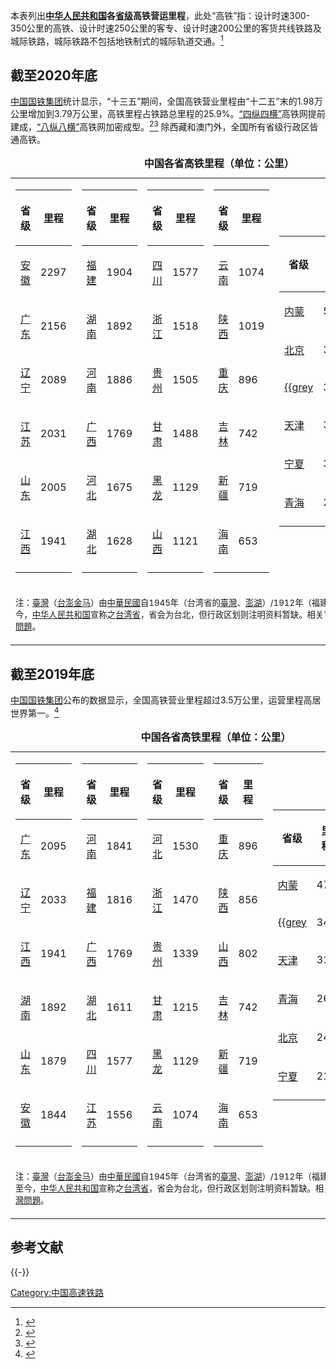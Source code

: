 本表列出'''[[中华人民共和国|中华人民共和国]]各[[中国一级行政区|省级]]高铁营运里程'''，此处“高铁”指：设计时速300-350公里的高铁、设计时速250公里的客专、设计时速200公里的客货共线铁路及城际铁路，城际铁路不包括地铁制式的城际轨道交通。<ref name="gaotie_defenition">{{cite web |url=https://mp.weixin.qq.com/s/lIAAngIz8H9Nmd-v3Wii4Q |title=接近4万公里！中国高速铁路运营里程统计表（截止2020年12月31日） |last=铁路建设规划 |first= |date=2021-01-01|website=铁路建设规微信公众号 |publisher= |access-date= |quote=}}</ref>

== 截至2020年底 ==
[[中国国家铁路集团有限公司|中国国铁集团]]统计显示，“十三五”期间，全国高铁营业里程由“十二五”末的1.98万公里增加到3.79万公里，高铁里程占铁路总里程的25.9%。[[“四纵四横”铁路快速客运通道|“四纵四横”]]高铁网提前建成，[[中华人民共和国高铁线路列表#八縱八橫|“八纵八横”]]高铁网加密成型。<ref name="length2021">{{cite web |url=http://www.chinanews.com/gn/2021/01-04/9378115.shtml |title=“十三五”期间全国铁路营业里程增加到14.63万公里 |last=新华视点 |first= |date=2021-01-04 |website=中国新闻网 |publisher= |access-date= |quote= |archive-date=2021-02-03 |archive-url=https://web.archive.org/web/20210203033157/http://www.chinanews.com/gn/2021/01-04/9378115.shtml |dead-url=no }}</ref><ref name="length2021province">{{cite web |url=https://www.cnbeta.com/articles/tech/1073659.htm |title=中国高铁运营里程达3.79万公里、安徽升至第一 |last=快科技 |first= |date=2021-01-04 |website=cnBeta |publisher= |access-date= |quote= |archive-date=2021-01-06 |archive-url=https://web.archive.org/web/20210106070332/https://www.cnbeta.com/articles/tech/1073659.htm |dead-url=no }}</ref> 除西藏和澳门外，全国所有省级行政区皆通高铁。

{| border=1 cellspacing=0 style="margin: 0 0 0 0.5em; background: #FFFFFF; border-collapse: collapse; font-size:smaller"
|+ '''中国各省高铁里程（单位：公里）'''
|
{| class="wikitable sortable" style="margin-bottom: 10px; "
! scope="col" | 省级
! scope="col" | 里程
|-
! scope="row" | [[安徽省|安徽]] 
| 2297 
|-
! scope="row" | [[广东省|广东]] 
| 2156 
|-
! scope="row" | [[辽宁省|辽宁]] 
| 2089 
|-
! scope="row" | [[江苏省|江苏]] 
| 2031 
|-
! scope="row" | [[山东省|山东]] 
| 2005 
|-
! scope="row" | [[江西省|江西]] 
| 1941 
|-
|}
|
{| class="wikitable sortable" style="margin-bottom: 10px; "
! scope="col" | 省级
! scope="col" | 里程
|-
! scope="row" | [[福建省|福建]] 
| 1904 
|-
! scope="row" | [[湖南省|湖南]] 
| 1892 
|-
! scope="row" | [[河南省|河南]] 
| 1886 
|-
! scope="row" | [[广西壮族自治区|广西]] 
| 1769 
|-
! scope="row" | [[河北省|河北]] 
| 1675 
|-
! scope="row" | [[湖北省|湖北]] 
| 1628 
|-
|}
|
{| class="wikitable sortable" style="margin-bottom: 10px; "
! scope="col" | 省级
! scope="col" | 里程
|-
! scope="row" | [[四川省|四川]] 
| 1577 
|-
! scope="row" | [[浙江省|浙江]] 
| 1518 
|-
! scope="row" | [[贵州省|贵州]] 
| 1505 
|-
! scope="row" | [[甘肃省|甘肃]] 
| 1488 
|-
! scope="row" | [[黑龙江省|黑龙]] 
| 1129 
|-
! scope="row" | [[山西省|山西]] 
| 1121 
|-
|}
|
{| class="wikitable sortable" style="margin-bottom: 10px; "
! scope="col" | 省级
! scope="col" | 里程
|-
! scope="row" | [[云南省|云南]] 
| 1074 
|-
! scope="row" | [[陕西省|陕西]] 
| 1019 
|-
! scope="row" | [[重庆市|重庆]] 
| 896 
|-
! scope="row" | [[吉林省|吉林]] 
| 742 
|-
! scope="row" | [[新疆维吾尔自治区|新疆]] 
| 719 
|-
! scope="row" | [[海南省|海南]] 
| 653 
|-
|}
|
{| class="wikitable sortable" style="margin-bottom: 10px; "
! scope="col" | 省级
! scope="col" | 里程
|-
! scope="row" | [[内蒙古自治区|内蒙]] 
| 577 
|-
! scope="row" | [[北京市|北京]] 
| 359 
|-
! scope="row" | [[台湾省_(中华人民共和国)|{{grey]]{{small|<sup>注</sup>}}
| 345 
|-
! scope="row" | [[天津市|天津]] 
| 317 
|-
! scope="row" | [[宁夏回族自治区|宁夏]] 
| 315 
|-
! scope="row" | [[青海省|青海]] 
| 268 
|-
|}
|
{| class="wikitable sortable" style="margin-bottom: 10px; "
! scope="col" | 省级
! scope="col" | 里程
|-
! scope="row" | [[上海市|上海]] 
| 131 
|-
! scope="row" | [[香港特别行政区|香港]] 
| 26 
|-
! scope="row" | [[西藏自治区|西藏]] 
| 0 
|-
! scope="row" | [[澳门特别行政区|澳门]] 
| 0 
|-
! scope="row" | 合计
| 39,052
|-
|}
|-
|colspan=11|<small>注：[[臺灣|臺灣]]（[[臺灣地區|台澎金马]]）由[[中華民國|中華民國]]自1945年（台湾省的[[臺灣|臺灣]]、[[澎湖縣|澎湖]]）/1912年（福建省的[[金門縣|金门]]、[[馬祖列島|马祖]]）统治至今，[[中华人民共和国|中华人民共和国]]宣称之[[台湾省_(中华人民共和国)|台湾省]]，省会为台北，但行政区划则注明资料暂缺。相关背景请参阅[[臺灣省|臺灣省]]及[[臺灣問題|臺灣問題]]。</small>
|}

== 截至2019年底 ==
[[中国国家铁路集团有限公司|中国国铁集团]]公布的数据显示，全国高铁营业里程超过3.5万公里，运营里程高居世界第一。<ref name="length2020">{{cite web |url=https://www.sohu.com/a/358347962_480400 |title=2019年12月全国各省市区高铁里程排行榜！附详细线路清单 |last=铁路建设规划 |first= |date=2019-12-04 |website=搜狐新闻网 |publisher= |access-date= |quote=}}</ref>

{| border=1 cellspacing=0 style="margin: 0 0 0 0.5em; background: #FFFFFF; border-collapse: collapse; font-size:smaller"
|+ '''中国各省高铁里程（单位：公里）'''
|
{| class="wikitable sortable" style="margin-bottom: 10px; "
! scope="col" | 省级
! scope="col" | 里程
|-
! scope="row" | [[广东省|广东]] 
| 2095 
|-
! scope="row" | [[辽宁省|辽宁]] 
| 2033 
|-
! scope="row" | [[江西省|江西]] 
| 1941 
|-
! scope="row" | [[湖南省|湖南]] 
| 1892 
|-
! scope="row" | [[山东省|山东]] 
| 1879 
|-
! scope="row" | [[安徽省|安徽]] 
| 1844 
|-
|}
|
{| class="wikitable sortable" style="margin-bottom: 10px;"
! scope="col" | 省级
! scope="col" | 里程
|-
! scope="row" | [[河南省|河南]] 
| 1841 
|-
! scope="row" | [[福建省|福建]] 
| 1816 
|-
! scope="row" | [[广西壮族自治区|广西]] 
| 1769 
|-
! scope="row" | [[湖北省|湖北]] 
| 1611 
|-
! scope="row" | [[四川省|四川]] 
| 1577 
|-
! scope="row" | [[江苏省|江苏]] 
| 1556 
|-
|}
|
{| class="wikitable sortable" style="margin-bottom: 10px;"
! scope="col" | 省级
! scope="col" | 里程
|-
! scope="row" | [[河北省|河北]] 
| 1530 
|-
! scope="row" | [[浙江省|浙江]] 
| 1470 
|-
! scope="row" | [[贵州省|贵州]] 
| 1339 
|-
! scope="row" | [[甘肃省|甘肃]] 
| 1215 
|-
! scope="row" | [[黑龙江省|黑龙]] 
| 1129 
|-
! scope="row" | [[云南省|云南]] 
| 1074 
|-
|}
|
{| class="wikitable sortable" style="margin-bottom: 10px;"
! scope="col" | 省级
! scope="col" | 里程
|-
! scope="row" | [[重庆市|重庆]] 
| 896 
|-
! scope="row" | [[陕西省|陕西]] 
| 856 
|-
! scope="row" | [[山西省|山西]] 
| 802 
|-
! scope="row" | [[吉林省|吉林]] 
| 742 
|-
! scope="row" | [[新疆维吾尔自治区|新疆]] 
| 719 
|-
! scope="row" | [[海南省|海南]] 
| 653 
|-
|}
|
{| class="wikitable sortable" style="margin-bottom: 10px;"
! scope="col" | 省级
! scope="col" | 里程
|-
! scope="row" | [[内蒙古自治区|内蒙]] 
| 476 
|-
! scope="row" | [[台湾省_(中华人民共和国)|{{grey]]{{small|<sup>注</sup>}}
| 345 
|-
! scope="row" | [[天津市|天津]] 
| 317 
|-
! scope="row" | [[青海省|青海]] 
| 268 
|-
! scope="row" | [[北京市|北京]] 
| 247 
|-
! scope="row" | [[宁夏回族自治区|宁夏]] 
| 212 
|-
|}
|
{| class="wikitable sortable" style="margin-bottom: 10px;"
! scope="col" | 省级
! scope="col" | 里程
|-
! scope="row" | [[上海市|上海]] 
| 113 
|-
! scope="row" | [[香港特别行政区|香港]] 
| 26 
|-
! scope="row" | [[西藏自治区|西藏]] 
| 0 
|-
! scope="row" | [[澳门特别行政区|澳门]] 
| 0 
|-
! scope="row" | 合计
| 36,283
|-
|}
|-
|colspan=11|<small>注：[[臺灣|臺灣]]（[[臺灣地區|台澎金马]]）由[[中華民國|中華民國]]自1945年（台湾省的[[臺灣|臺灣]]、[[澎湖縣|澎湖]]）/1912年（福建省的[[金門縣|金门]]、[[馬祖列島|马祖]]）统治至今，[[中华人民共和国|中华人民共和国]]宣称之[[台湾省_(中华人民共和国)|台湾省]]，省会为台北，但行政区划则注明资料暂缺。相关背景请参阅[[臺灣省|臺灣省]]及[[臺灣問題|臺灣問題]]。</small>
|}

==参考文献==
{{Reflist|30em}}

{{-}}
{{中國高速鐵路}}
[[Category:中国高速铁路|Category:中国高速铁路]]
